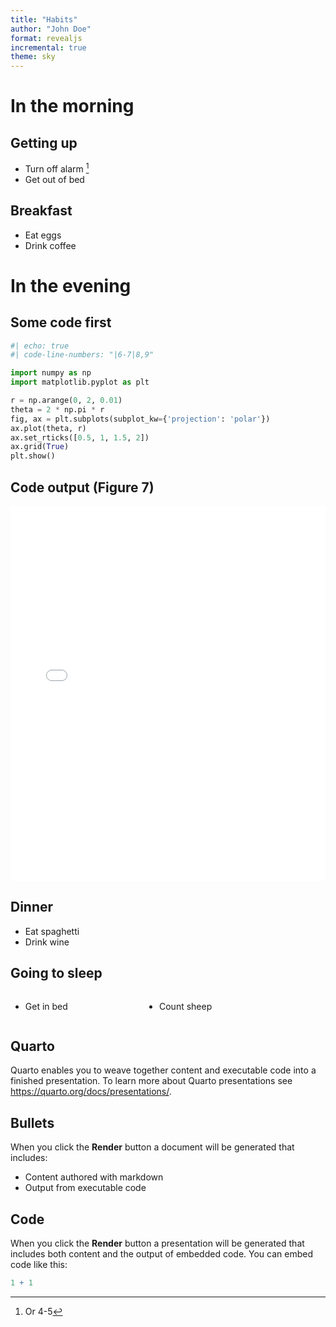 ```yaml
---
title: "Habits"
author: "John Doe"
format: revealjs
incremental: true
theme: sky
---
```


# In the morning

## Getting up

-   Turn off alarm [^1]
-   Get out of bed

[^1]: Or 4-5

::: aside
:::

## Breakfast {.smaller}

-   Eat eggs
-   Drink coffee

# In the evening

## Some code first

```python
#| echo: true
#| code-line-numbers: "|6-7|8,9"

import numpy as np
import matplotlib.pyplot as plt

r = np.arange(0, 2, 0.01)
theta = 2 * np.pi * r
fig, ax = plt.subplots(subplot_kw={'projection': 'polar'})
ax.plot(theta, r)
ax.set_rticks([0.5, 1, 1.5, 2])
ax.grid(True)
plt.show()
```

## Code output (Figure 7)

```{=html}
<iframe src="Figures/contours_PIG_target_100_d6.html" width="100%" height="600px" style="border:none;"></iframe>
```

## Dinner

-   Eat spaghetti
-   Drink wine

## Going to sleep

::::: columns
::: {.column width="40%"}
-   Get in bed
:::

::: {.column width="60%"}
-   Count sheep
:::
:::::

## Quarto

Quarto enables you to weave together content and executable code into a finished presentation. To learn more about Quarto presentations see <https://quarto.org/docs/presentations/>.

## Bullets

When you click the **Render** button a document will be generated that includes:

-   Content authored with markdown
-   Output from executable code

## Code

When you click the **Render** button a presentation will be generated that includes both content and the output of embedded code. You can embed code like this:

```r
1 + 1
```
